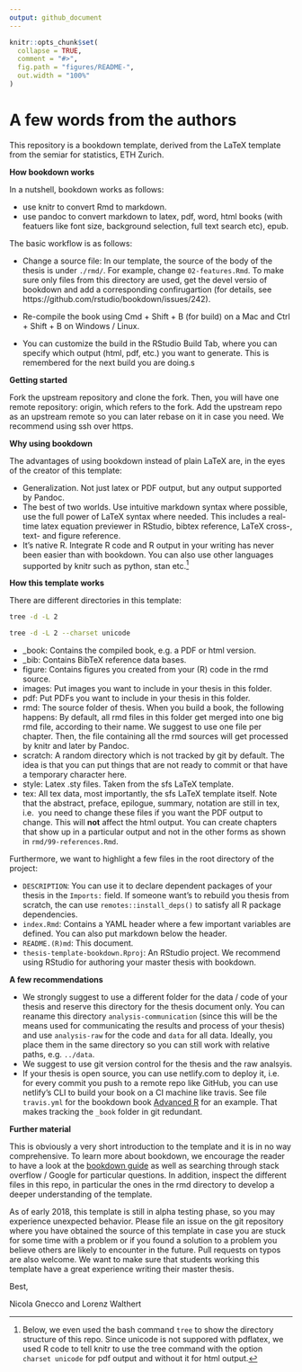 ```yaml
---
output: github_document
---
```


<!-- README.md is generated from README.Rmd. Please edit that file -->

```r
knitr::opts_chunk$set(
  collapse = TRUE,
  comment = "#>",
  fig.path = "figures/README-",
  out.width = "100%"
)
```

# A few words from the authors {-}

This repository is a bookdown template, derived from the LaTeX template 
from the semiar for statistics, ETH Zurich. 

**How bookdown works**

In a nutshell, bookdown works as follows:

* use knitr to convert Rmd to markdown.
* use pandoc to convert markdown to latex, pdf, word, html books (with featuers
  like font size, background selection, full text search etc), epub.


The basic workflow is as follows: 

* Change a source file: In our template, the source of the body of the thesis
  is under `./rmd/`. For example, change `02-features.Rmd`. To make sure only
  files from this directory are used, get the devel versio of bookdown  and 
  add a corresponding confirugartion 
  (for details, see https://github.com/rstudio/bookdown/issues/242).
  
* Re-compile the book using Cmd + Shift + B (for build) on a Mac and Ctrl + 
  Shift + B on Windows / Linux.
* You can customize the build in the RStudio Build Tab, where you can specify
  which output (html, pdf, etc.) you want to generate. This is remembered for 
  the next build you are doing.s

**Getting started**

Fork the upstream repository and clone the fork. Then, you will have one remote
repository: origin, which refers to the fork. Add the upstream repo as an 
upstream remote so you can later rebase on it in case you need. We recommend
using ssh over https.


**Why using bookdown**

The advantages of using bookdown instead of plain LaTeX are, in the eyes of the 
creator of this template:

* Generalization. Not just latex or PDF output, but any output supported by 
  Pandoc.
* The best of two worlds. Use intuitive markdown syntax where possible, use 
  the full power of LaTeX syntax where needed. This includes a real-time latex
  equation previewer in RStudio, bibtex reference, LaTeX cross-, text- and 
  figure reference.
* It's native R. Integrate R code and R output in your writing has never been
  easier than with bookdown. You can also use other languages supported by 
  knitr such as python, stan etc.^[Below, we even used the bash command `tree`
  to show the directory structure of this repo. Since unicode is not suppored
  with pdflatex, we used R code to tell knitr to use the tree command 
  with the option `charset unicode` for pdf output and without it for html 
  output.] 

**How this template works**

There are different directories in this template:

```bash
tree -d -L 2
```

```bash
tree -d -L 2 --charset unicode
```

* _book: Contains the compiled book, e.g. a PDF or html version.
* _bib: Contains BibTeX reference data bases.
* figure: Contains figures you created from your (R) code in the rmd source.
* images: Put images you want to include in your thesis in this folder.
* pdf: Put PDFs you want to include in your thesis in this folder.
* rmd: The source folder of thesis. When you build a book, the following 
  happens: By default, all rmd files in this folder get merged into one big 
  rmd file, according to their name. We suggest to use one file per chapter.
  Then, the file containing all the rmd sources will get processed by knitr and 
  later by Pandoc.
* scratch: A random directory which is not tracked by git by default. The idea
  is that you can put things that are not ready to commit or that have a 
  temporary character here.
* style: Latex .sty files. Taken from the sfs LaTeX template.
* tex: All tex data, most importantly, the sfs LaTeX template itself. Note that 
  the abstract, preface, epilogue, summary, notation are still in tex, i.e. 
  you need to change these files if you want the PDF output to change. This 
  will **not** affect the html output. You can create chapters that show 
  up in a particular output and not in the other forms as shown in 
  `rmd/99-references.Rmd`.
  
Furthermore, we want to highlight a few files in the root directory of the
project:

* `DESCRIPTION`: You can use it to declare dependent packages of your thesis in 
  the `Imports:` field. If someone want's to rebuild you thesis from scratch,
  the can use `remotes::install_deps()` to satisfy all R package dependencies.
* `index.Rmd`: Contains a YAML header where a few important variables are defined.
  You can also put markdown below the header.
* `README.(R)md`: This document.
* `thesis-template-bookdown.Rproj`: An RStudio project. We recommend using 
  RStudio for authoring your master thesis with bookdown.

**A few recommendations**

* We strongly suggest to use a different folder for the data / code of your 
  thesis and reserve this directory for the thesis document only. You can 
  reaname this directory `analysis-communication` (since this will be the
  means used for communicating the results and process of your thesis) and
  use `analysis-raw` for the code and `data` for all data. Ideally, you 
  place them in the same directory so you can still work with relative paths,
  e.g. `../data`.
* We suggest to use git version control for the thesis and the raw analsyis.
* If your thesis is open source, you can use netlify.com to deploy it, i.e. 
  for every commit you push to a remote repo like GitHub, you can use netlify's
  CLI to build your book on a CI machine like travis. See file `travis.yml` for
  the bookdown book 
  [Advanced R](https://github.com/hadley/adv-r/tree/88dcb07e2b2ae634af6cdeafff2f3ea976077064)
  for an example. That makes tracking the `_book` folder in git redundant.

**Further material**

This is obviously a very short introduction to the template and it is in no way
comprehensive. To learn more about bookdown, we encourage the reader to have 
a look at the [bookdown guide](https://bookdown.org/yihui/bookdown/) as well 
as searching through stack overflow / Google for particular questions. In 
addition, inspect the different files in this repo, in particular the ones 
in the rmd directory to develop a deeper understanding of the template. 

As of early 2018, this template is still in alpha testing phase, so you may 
experience unexpected behavior. Please file an issue on the git repository
where you have obtained the source of this template in case 
you are stuck for some time with a problem or if you found a solution to a 
problem you believe others are likely to encounter in the future. Pull requests
on typos are also welcome. We want to 
make sure that students working this template have a great experience writing 
their master thesis.

Best,

Nicola Gnecco and Lorenz Walthert

